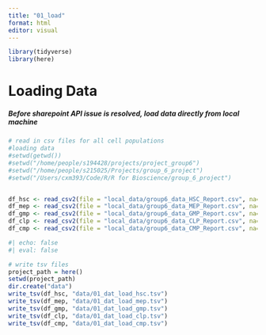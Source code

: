 ```yaml
---
title: "01_load"
format: html
editor: visual
---
```


```r
library(tidyverse)
library(here)
```

# Loading Data

##### Before sharepoint API issue is resolved, load data directly from local machine

```r

# read in csv files for all cell populations
#loading data
#setwd(getwd())
#setwd("/home/people/s194428/projects/project_group6")
#setwd("/home/people/s215025/Projects/group_6_project")
#setwd("/Users/cxm393/Code/R/R for Bioscience/group_6_project")


df_hsc <- read_csv2(file = "local_data/group6_data_HSC_Report.csv", na= "NaN")
df_mep <- read_csv2(file = "local_data/group6_data_MEP_Report.csv", na= "NaN")
df_gmp <- read_csv2(file = "local_data/group6_data_GMP_Report.csv", na= "NaN")
df_clp <- read_csv2(file = "local_data/group6_data_CLP_Report.csv", na= "NaN")
df_cmp <- read_csv2(file = "local_data/group6_data_CMP_Report.csv", na= "NaN")

#| echo: false
#| eval: false

```

```r
# write tsv files
project_path = here()
setwd(project_path)
dir.create("data")
write_tsv(df_hsc, "data/01_dat_load_hsc.tsv")
write_tsv(df_mep, "data/01_dat_load_mep.tsv")
write_tsv(df_gmp, "data/01_dat_load_gmp.tsv")
write_tsv(df_clp, "data/01_dat_load_clp.tsv")
write_tsv(df_cmp, "data/01_dat_load_cmp.tsv")
```
